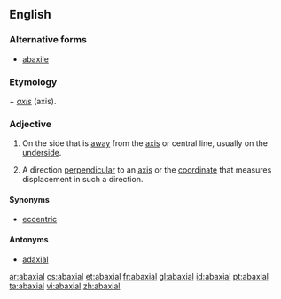 ==English==

===Alternative forms===
* [[abaxile]]

===Etymology===
{{etyl|la}} {{term|ab||away from|lang=la}} + ''[[axis]]'' (axis).

===Adjective===
{{en-adj|-}}

# {{botany}} On the side that is [[away]] from the [[axis]] or central line, usually on the [[underside]].
# {{mathematics}} A direction [[perpendicular]] to an [[axis]] or the [[coordinate]] that measures displacement in such a direction.

====Synonyms====
* [[eccentric]]

====Antonyms====
* [[adaxial]]

[[ar:abaxial]]
[[cs:abaxial]]
[[et:abaxial]]
[[fr:abaxial]]
[[gl:abaxial]]
[[id:abaxial]]
[[pt:abaxial]]
[[ta:abaxial]]
[[vi:abaxial]]
[[zh:abaxial]]